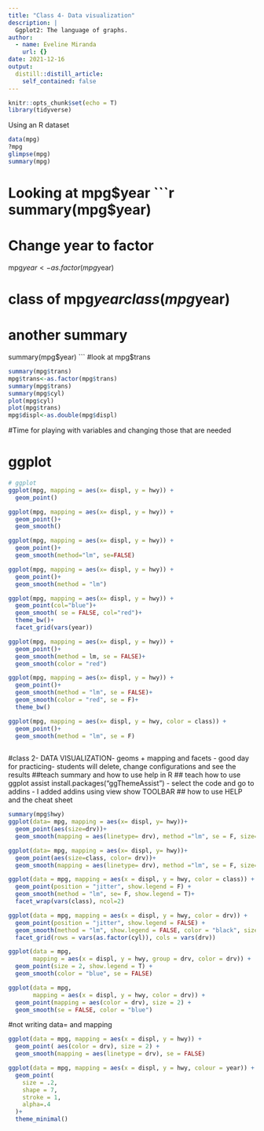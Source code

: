 ```yaml
---
title: "Class 4- Data visualization"
description: |
  Ggplot2: The language of graphs.
author:
  - name: Eveline Miranda
    url: {}
date: 2021-12-16
output:
  distill::distill_article:
    self_contained: false
---
```



```r
knitr::opts_chunk$set(echo = T)
library(tidyverse)
```

Using an R dataset
```r
data(mpg)
?mpg
glimpse(mpg)
summary(mpg)
```
# Looking at mpg$year
```r
summary(mpg$year)

# Change year to factor
mpg$year<- as.factor(mpg$year)

# class of mpg$year
class(mpg$year)

# another summary
summary(mpg$year)
```
#look at mpg$trans
```r
summary(mpg$trans)
mpg$trans<-as.factor(mpg$trans)
summary(mpg$trans)
summary(mpg$cyl)
plot(mpg$cyl)
plot(mpg$trans)
mpg$displ<-as.double(mpg$displ)
```
#Time for playing with variables and changing those that are needed

# ggplot
```r

# ggplot 
ggplot(mpg, mapping = aes(x= displ, y = hwy)) +
  geom_point()
```

```r
ggplot(mpg, mapping = aes(x= displ, y = hwy)) +
  geom_point()+
  geom_smooth()
```

```r
ggplot(mpg, mapping = aes(x= displ, y = hwy)) +
  geom_point()+
  geom_smooth(method="lm", se=FALSE)
```

```r
ggplot(mpg, mapping = aes(x= displ, y = hwy)) +
  geom_point()+
  geom_smooth(method = "lm")
```

```r
ggplot(mpg, mapping = aes(x= displ, y = hwy)) +
  geom_point(col="blue")+
  geom_smooth( se = FALSE, col="red")+
  theme_bw()+
  facet_grid(vars(year))
```

```r
ggplot(mpg, mapping = aes(x= displ, y = hwy)) +
  geom_point()+
  geom_smooth(method = lm, se = FALSE)+
  geom_smooth(color = "red")
```

```r
ggplot(mpg, mapping = aes(x= displ, y = hwy)) +
  geom_point()+
  geom_smooth(method = "lm", se = FALSE)+
  geom_smooth(color = "red", se = F)+
  theme_bw()
```

```r
ggplot(mpg, mapping = aes(x= displ, y = hwy, color = class)) +
  geom_point()+
  geom_smooth(method = "lm", se = F)
  
```
#class 2- DATA VISUALIZATION- geoms + mapping and facets - good day for practicing- students will delete, change configurations and see the results
##teach summary and how to use help in R
## teach how to use ggplot assist install.packages("ggThemeAssist") - select the code and go to addins - I added addins using view show TOOLBAR
## how to use HELP and the cheat sheet

```r
summary(mpg$hwy)
ggplot(data= mpg, mapping = aes(x= displ, y= hwy))+
  geom_point(aes(size=drv))+
  geom_smooth(mapping = aes(linetype= drv), method ="lm", se = F, size= 1)
```

```r
ggplot(data= mpg, mapping = aes(x= displ, y= hwy))+
  geom_point(aes(size=class, color= drv))+
  geom_smooth(mapping = aes(linetype= drv), method ="lm", se = F, size= 1)
```

```r
ggplot(data = mpg, mapping = aes(x = displ, y = hwy, color = class)) +
  geom_point(position = "jitter", show.legend = F) +
  geom_smooth(method = "lm", se= F, show.legend = T)+
  facet_wrap(vars(class), ncol=2)
```

```r
ggplot(data = mpg, mapping = aes(x = displ, y = hwy, color = drv)) +
  geom_point(position = "jitter", show.legend = FALSE) +
  geom_smooth(method = "lm", show.legend = FALSE, color = "black", size = 0.5, se= F) +
  facet_grid(rows = vars(as.factor(cyl)), cols = vars(drv))
```

```r
ggplot(data = mpg,
       mapping = aes(x = displ, y = hwy, group = drv, color = drv)) +
  geom_point(size = 2, show.legend = T) +
  geom_smooth(color = "blue", se = FALSE)
```

```r

ggplot(data = mpg,
       mapping = aes(x = displ, y = hwy, color = drv)) +
  geom_point(mapping = aes(color = drv), size = 2) +
  geom_smooth(se = FALSE, color = "blue")
```
#not writing data= and mapping

```r
ggplot(data = mpg, mapping = aes(x = displ, y = hwy)) +
  geom_point( aes(color = drv), size = 2) +
  geom_smooth(mapping = aes(linetype = drv), se = FALSE)
```

```r
ggplot(data = mpg, mapping = aes(x = displ, y = hwy, colour = year)) +
  geom_point(
    size = .2,
    shape = 7,
    stroke = 1, 
    alpha=.4
  )+
  theme_minimal()

```

